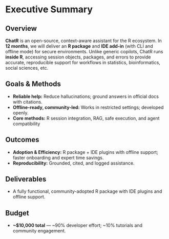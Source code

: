 # Executive Summary

<!--
This section provides a condensed view of the entire proposal, one page long.
It should be a comprehensive high-level overview that captures the essence of the proposal, including its goals, methods, expected outcomes, deliverables, and budget.
-->

## Overview  
**ChatR** is an open-source, context-aware assistant for the R ecosystem. In **12 months**, we will deliver an **R package** and **IDE add-in** (with CLI and offline mode) for secure environments. Unlike generic copilots, ChatR runs **inside R**, accessing session objects, packages, and errors to provide accurate, reproducible support for workflows in statistics, bioinformatics, social sciences, etc.  

## Goals & Methods  
- **Reliable help:** Reduce hallucinations; ground answers in official docs with citations.  
- **Offline-ready, community-led:** Works in restricted settings; developed openly.  
- **Core methods:** R session integration, RAG, safe execution, and agent compatibility

## Outcomes  
- **Adoption & Efficiency:** R package + IDE plugins with offline support; faster onboarding and expert time savings.  
- **Reproducibility:** Grounded, cited, and logged assistance. 

## Deliverables  
- A fully functional, community-adopted R package with IDE plugins and offline support.  

## Budget  
- **~$10,000 total** — ~90% developer effort; ~10% tutorials and community engagement.  
